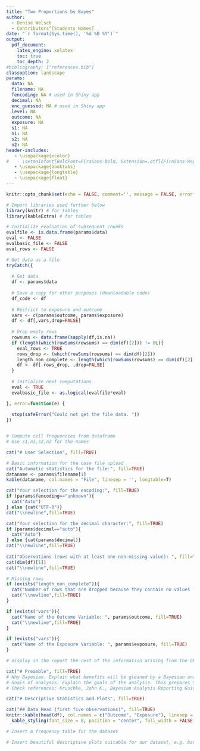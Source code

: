 ```yaml
---
title: "Two Proportions by Bayes"
author: 
  - Denise Welsch
  - Contributors^[Students Names]
date: "`r format(Sys.time(), '%d %B %Y')`"
output:
  pdf_document:
    latex_engine: xelatex
    toc: true
    toc_depth: 2
#bibliography: ["references.bib"]
classoption: landscape
params:
  data: NA
  filename: NA
  fencoding: NA # used in Shiny app 
  decimal: NA
  enc_guessed: NA # used in Shiny app 
  level: NA
  outcome: NA
  exposure: NA 
  s1: NA 
  n1: NA 
  s2: NA 
  n2: NA 
header-includes:
   - \usepackage{xcolor}
#   - \setmainfont[BoldFont=FiraSans-Bold, Extension=.otf]{FiraSans-Regular}
   - \usepackage{booktabs}
   - \usepackage{longtable}
   - \usepackage{float}
---
```



```r
knitr::opts_chunk$set(echo = FALSE, comment='', message = FALSE, error = TRUE, warning=FALSE, fig.width=8)

# Import libraries used further below
library(knitr) # for tables
library(kableExtra) # for tables 
```


```r
# Initialize evaluation of subsequent chunks
evalfile <- is.data.frame(params$data)
eval <- FALSE
evalbasic_file <- FALSE
eval_rows <- FALSE
```


```r

# Get data as a file 
tryCatch({
  
  # Get data
  df <- params$data
  
  # Save a copy for other purposes (downloadable code) 
  df_code <- df
  
  # Restrict to exposure and outcome
  vars <- c(params$outcome, params$exposure)
  df <- df[,vars,drop=FALSE]
  
  # Drop empty rows
  rowsums <- data.frame(sapply(df,is.na))
  if (length(which(rowSums(rowsums) == dim(df)[2])) != 0L){
    eval_rows <- TRUE
    rows_drop <- (which(rowSums(rowsums) == dim(df)[2]))
    length_non_complete <- length(which(rowSums(rowsums) == dim(df)[2]))
    df <- df[-rows_drop, ,drop=FALSE]
  }
  
  # Initialize next computations
  eval <- TRUE
  evalbasic_file <- as.logical(evalfile*eval)

}, error=function(e) {
  
  stop(safeError("Could not get the file data. "))
})



```

```r
# Compute cell frequencies from dataframe 
# Use s1,n1,s2,n2 for the names 
```

\pagebreak

```r
cat("# User Selection", fill=TRUE)
```

```r
# Basic information for the case file upload
cat("Automatic statistics for the file:", fill=TRUE)
dataname <- params$filename[1]
kable(dataname, col.names = "File", linesep = '', longtable=T) 

cat("Your selection for the encoding:", fill=TRUE)
if (params$fencoding=="unknown"){
  cat("Auto")
} else {cat("UTF-8")}
cat("\\newline",fill=TRUE) 

cat("Your selection for the decimal character:", fill=TRUE)
if (params$decimal=="auto"){
  cat("Auto")
} else {cat(params$decimal)}
cat("\\newline",fill=TRUE) 
  
cat("Observations (rows with at least one non-missing value): ", fill=TRUE)
cat(dim(df)[1])
cat("\\newline",fill=TRUE) 

# Missing rows
if (exists("length_non_complete")){
  cat("Number of rows that are dropped because they contain no values (all values are missing):", length_non_complete)
  cat("\\newline",fill=TRUE) 
}

if (exists("vars")){
  cat("Name of the Outcome Variable: ", params$outcome, fill=TRUE)
  cat("\\newline",fill=TRUE) 
}

if (exists("vars")){
  cat("Name of the Exposure Variable: ", params$exposure, fill=TRUE)
}
```


```r
# display in the report the rest of the information arising from the GUI (e.g. priors, function of parameters etc.)
```

\pagebreak

```r
cat("# Preamble", fill=TRUE)
# Why Bayesian. Explain what benefits will be gleaned by a Bayesian analysis (as opposed to a frequentist analysis).
# Goals of analysis. Explain the goals of the analysis. This prepares the audience for the type of models to expect and how the results will be described. 
# Check references: Kruschke, John K., Bayesian Analysis Reporting Guidelines, Nature Human Behaviour, 2021
```

```r
cat("# Descriptive Statistics and Plots", fill=TRUE)
```

```r
cat("## Data Head (first five observations)", fill=TRUE)
knitr::kable(head(df), col.names = c("Outcome", "Exposure"), linesep = '', longtable=T) %>%
  kable_styling(font_size = 8, position = "center", full_width = FALSE, latex_options = c("HOLD_position","repeat_header"))
```

```r
# Insert a frequency table for the dataset 
```

```r
# Insert beautiful descriptive plots suitable for our dataset, e.g. barplots 
```

